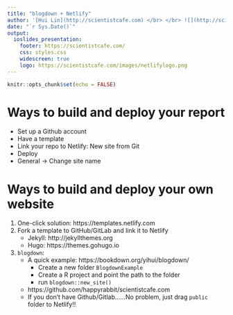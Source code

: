 ```yaml
---
title: "blogdown + Netlify"
author: '[Hui Lin](http://scientistcafe.com) </br> </br> ![](http://scientistcafe.com/images/netlifylogo.png){width=15%}'
date: "`r Sys.Date()`"
output:
  ioslides_presentation:
    footer: https://scientistcafe.com/
    css: styles.css
    widescreen: true
    logo: https://scientistcafe.com/images/netlifylogo.png
---
```


```r
knitr::opts_chunk$set(echo = FALSE)
```

# Ways to build and deploy your report

- Set up a Github account
- Have a template
- Link your repo to Netlify: New site from Git
- Deploy
- General -> Change site name 

# Ways to build and deploy your own website

1. One-click solution: https://templates.netlify.com
2. Fork a template to GitHub/GitLab and link it to Netlify 
    - Jekyll: http://jekyllthemes.org
    - Hugo: https://themes.gohugo.io
3. `blogdown`: 
    - A quick example: https://bookdown.org/yihui/blogdown/
        - Create a new folder `BlogdownExample` 
        - Create a R project and point the path to the folder
        - run `blogdown::new_site()`
    - https://github.com/happyrabbit/scientistcafe.com
    - If you don't have Github/Gitlab......No problem, just drag `public` folder to Netlify!!
